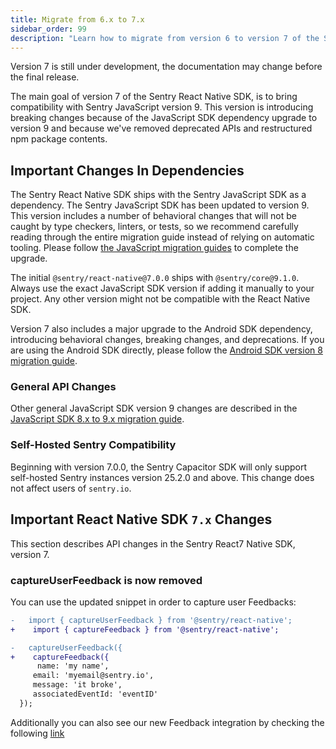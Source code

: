 ```yaml
---
title: Migrate from 6.x to 7.x
sidebar_order: 99
description: "Learn how to migrate from version 6 to version 7 of the Sentry React Native SDK"
---
```


<Alert level="warning" title="Important">
Version 7 is still under development, the documentation may change before the final release.
</Alert>

The main goal of version 7 of the Sentry React Native SDK, is to bring compatibility with Sentry JavaScript version 9. This version is introducing breaking changes because of the JavaScript SDK dependency upgrade to version 9 and because we've removed deprecated APIs and restructured npm package contents.

## Important Changes In Dependencies

The Sentry React Native SDK ships with the Sentry JavaScript SDK as a dependency. The Sentry JavaScript SDK has been updated to version 9. This version includes a number of behavioral changes that will not be caught by type checkers, linters, or tests, so we recommend carefully reading through the entire migration guide instead of relying on automatic tooling. Please follow [the JavaScript migration guides](/platforms/javascript/guides/react/migration/v8-to-v9/) to complete the upgrade.

The initial `@sentry/react-native@7.0.0` ships with `@sentry/core@9.1.0`. Always use the exact JavaScript SDK version if adding it manually to your project. Any other version might not be compatible with the React Native SDK.

Version 7 also includes a major upgrade to the Android SDK dependency, introducing behavioral changes, breaking changes, and deprecations. If you are using the Android SDK directly, please follow the [Android SDK version 8 migration guide](/platforms/android/migration/#migrating-from-iosentrysentry-7x-to-iosentrysentry-800).
### General API Changes

Other general JavaScript SDK version 9 changes are described in the [JavaScript SDK 8.x to 9.x migration guide](/platforms/javascript/guides/react/migration/v8-to-v9/).

### Self-Hosted Sentry Compatibility

Beginning with version 7.0.0, the Sentry Capacitor SDK will only support self-hosted Sentry instances version 25.2.0 and above. This change does not affect users of `sentry.io`.

## Important React Native SDK `7.x` Changes

This section describes API changes in the Sentry React7 Native SDK, version 7.

### captureUserFeedback is now removed

You can use the updated snippet in order to capture user Feedbacks:

```diff
-   import { captureUserFeedback } from '@sentry/react-native';
+    import { captureFeedback } from '@sentry/react-native';

-   captureUserFeedback({
+    captureFeedback({
      name: 'my name',
     email: 'myemail@sentry.io',
     message: 'it broke',
     associatedEventId: 'eventID' 
  });
```

Additionally you can also see our new Feedback integration by checking the following [link](../../user-feedback/configuration/)